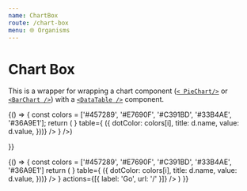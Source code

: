 ```yaml
---
name: ChartBox
route: /chart-box
menu: 🌐 Organisms
---
```



# Chart Box

This is a wrapper for wrapping a chart component ([`< PieChart/>`](/pie-chart) or [`<BarChart />`](/bar-chart)) with a [`<DataTable />`](/data-table) component.

<Playground>
  {() => {
    const colors = ['#457289', '#E7690F', '#C391BD', '#33B4AE', '#36A9E1'];
    return (
      <ChartBox
        title={'Mes derniers appels'}
        chart={
          <PieChart
            value={'value....'}
            info={'1er trimestre'}
            values={[
              {
                tooltip: 'salut AA',
                name: 'Page AA',
                value: 2200,
              },
              {
                tooltip: 'salut BB',
                name: 'Page BB',
                value: 398,
              },
              {
                tooltip: 'salut CC',
                name: 'Page CC',
                value: 200,
              },
              {
                tooltip: 'salut DD',
                name: 'Page DD',
                value: 1908,
              },
              {
                tooltip: 'salut EE',
                name: 'Pe EE',
                value: 4000,
              },
            ]}
          />
        }
        table={
          <DataTable
            title={'Taux de cotisation'}
            rows={[
              {
                tooltip: 'salut AA',
                name: 'Page AA',
                value: 2200,
              },
              {
                tooltip: 'salut BB',
                name: 'Page BB',
                value: 398,
              },
              {
                tooltip: 'salut CC',
                name: 'Page CC',
                value: 200,
              },
              {
                tooltip: 'salut DD',
                name: 'Page DD',
                value: 1908,
              },
              {
                tooltip: 'salut EE',
                name: 'Pe EE',
                value: 4000,
              },
            ].map((d, i) => ({
              dotColor: colors[i],
              title: d.name,
              value: d.value,
            }))}
          />
        }
    />)

}}

</Playground>

<Playground>
  {() => {
    const colors = ['#457289', '#E7690F', '#C391BD', '#33B4AE', '#36A9E1']
    return (
      <ChartBox
        title={'My title'}
        chart={
          <BarChart
            values={[
              {
                tooltip: 'salut AA',
                name: 'Page AA',
                value: 2200,
              },
              {
                tooltip: 'salut BB',
                name: 'Page BB',
                value: 398,
              },
              {
                tooltip: 'salut CC',
                name: 'Page CC',
                value: 200,
              },
              {
                tooltip: 'salut DD',
                name: 'Page DD',
                value: 1908,
              },
              {
                tooltip: 'salut EE',
                name: 'Pe EE',
                value: 4000,
              },
            ]}
          />
        }
        table={
          <DataTable
            title={'Taux de cotisation'}
            rows={[
              {
                tooltip: 'salut AA',
                name: 'Page AA',
                value: 2200,
              },
              {
                tooltip: 'salut BB',
                name: 'Page BB',
                value: 398,
              },
              {
                tooltip: 'salut CC',
                name: 'Page CC',
                value: 200,
              },
              {
                tooltip: 'salut DD',
                name: 'Page DD',
                value: 1908,
              },
              {
                tooltip: 'salut EE',
                name: 'Pe EE',
                value: 4000,
              },
            ].map((d, i) => ({
              dotColor: colors[i],
              title: d.name,
              value: d.value,
            }))}
          />
        }
        actions={[{ label: 'Go', url: '/' }]}
      />
    )
  }}
</Playground>
